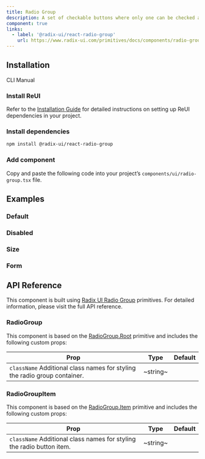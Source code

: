 ```yaml
---
title: Radio Group
description: A set of checkable buttons where only one can be checked at a time.
component: true
links:
  - label: '@radix-ui/react-radio-group'
    url: https://www.radix-ui.com/primitives/docs/components/radio-group
---
```


## Installation

<Tabs defaultValue="cli">

<TabsList>
  <TabsTrigger value="cli">CLI</TabsTrigger>
  <TabsTrigger value="manual">Manual</TabsTrigger>
</TabsList>

<TabsContent value="cli">
  <CliCommands name="radio-group" />
</TabsContent>

<TabsContent value="manual">    
<Steps>

### Install ReUI

Refer to the [Installation Guide](/docs/installation) for detailed instructions on setting up ReUI dependencies in your project.

### Install dependencies

```bash
npm install @radix-ui/react-radio-group
```

### Add component

Copy and paste the following code into your project’s `components/ui/radio-group.tsx` file.

<ComponentPreview name="radio-group" />

</Steps>

</TabsContent>

</Tabs>

## Examples

### Default

<ExamplePreview path="radio-group/default" />

### Disabled

<ExamplePreview path="radio-group/disabled" />

### Size

<ExamplePreview path="radio-group/size" />

### Form

<ExamplePreview path="radio-group/form" />

## API Reference

This component is built using [Radix UI Radio Group](https://www.radix-ui.com/primitives/docs/components/radio-group) primitives. For detailed information, please visit the full API reference.

### RadioGroup

This component is based on the [RadioGroup.Root](https://www.radix-ui.com/primitives/docs/components/radio-group#root) primitive and includes the following custom props:

| **Prop**                                                                                             | **Type** | **Default** |
| ---------------------------------------------------------------------------------------------------- | -------- | ----------- |
| `className` <PopoverInfo>Additional class names for styling the radio group container.</PopoverInfo> | ~string~ | <Na/>       |

### RadioGroupItem

This component is based on the [RadioGroup.Item](https://www.radix-ui.com/primitives/docs/components/radio-group#item) primitive and includes the following custom props:

| **Prop**                                                                                         | **Type** | **Default** |
| ------------------------------------------------------------------------------------------------ | -------- | ----------- |
| `className` <PopoverInfo>Additional class names for styling the radio button item.</PopoverInfo> | ~string~ | <Na/>       |
